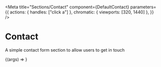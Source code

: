 
<Meta
  title="Sections/Contact"
  component={DefaultContact}
  parameters={{
    actions: { handles: ["click a"] },
    chromatic: { viewports: [320, 1440] },
  }}
/>

# Contact

A simple contact form section to allow users to get in touch

<Preview withToolbar>
  <Story name="Contact" args={mocks.default}>
    {(args) => <DefaultContact {...args} />}
  </Story>
  <div />
</Preview>

<ArgsTable story="Contact" />
